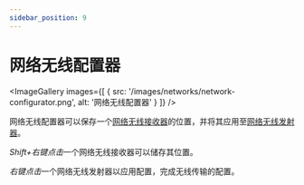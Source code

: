 ```yaml
---
sidebar_position: 9
---
```



# 网络无线配置器

<ImageGallery images={[
  { src: '/images/networks/network-configurator.png', alt: '网络无线配置器' }
]} />

网络无线配置器可以保存一个[网络无线接收器](../network-nodes/wireless-remote-receiver)的位置，并将其应用至[网络无线发射器](../network-nodes/wireless-remote-transmitter)。

*Shift+右键点击*一个网络无线接收器可以储存其位置。

*右键点击*一个网络无线发射器以应用配置，完成无线传输的配置。
